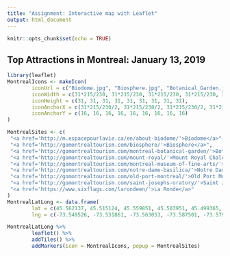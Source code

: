 ```yaml
---
title: "Assignment: Interactive map with Leaflet"
output: html_document
---
```


```r
knitr::opts_chunk$set(echo = TRUE)
```

## Top Attractions in Montreal: January 13, 2019

```r
library(leaflet)
MontrealIcons <- makeIcon(
        iconUrl = c("Biodome.jpg", "Biosphere.jpg", "Botanical_Garden.jpg", "M_Royal_Chalet.jpg", "Museum_Fine_Arts.jpg", "Notre_Dame_Basilica.jpg", "Old_Port.jpg", "St_Josephs_Oratory.jpg", "La_Ronde.jpg"),
        iconWidth = c(31*215/230, 31*215/230, 31*215/230, 31*215/230, 31*215/230, 31*215/230, 31*215/230, 31*215/230, 31*215/230),  
        iconHeight = c(31, 31, 31, 31, 31, 31, 31, 31, 31),
        iconAnchorX = c(31*215/230/2, 31*215/230/2, 31*215/230/2, 31*215/230/2, 31*215/230/2, 31*215/230/2, 31*215/230/2, 31*215/230/2, 31*215/230/2), 
        iconAnchorY = c(16, 16, 16, 16, 16, 16, 16, 16, 16)
)

MontrealSites <- c(
 "<a href='http://m.espacepourlavie.ca/en/about-biodome/'>Biodome</a>",
 "<a href='http://gomontrealtourism.com/biosphere/'>Biosphere</a>",
 "<a href='http://gomontrealtourism.com/montreal-botanical-garden/'>Botanical Garden</a>",
 "<a href='http://gomontrealtourism.com/mount-royal/'>Mount Royal Chalet</a>",
 "<a href='http://gomontrealtourism.com/montreal-museum-of-fine-arts/'>Museum of Fine Arts</a>",
 "<a href='http://gomontrealtourism.com/notre-dame-basilica/'>Notre Dame Basilica</a>",
 "<a href='http://gomontrealtourism.com/old-port-montreal/'>Old Port Montreal</a>",
 "<a href='http://gomontrealtourism.com/saint-josephs-oratory/'>Saint Josephs Oratory</a>",
 "<a href='https://www.sixflags.com/larondeen/'>La Ronde</a>"
)
MontrealLatLong <- data.frame(
        lat = c(45.562137, 45.515124, 45.559851, 45.503951, 45.499365, 45.504751, 45.504415, 45.492792, 45.523496),
        lng = c(-73.549526, -73.531861, -73.563053, -73.587501, -73.579379, -73.556120, -73.549584, -73.618285, -73.534287))

MontrealLatLong %>%
        leaflet() %>%
        addTiles() %>%
        addMarkers(icon = MontrealIcons, popup = MontrealSites)
```







